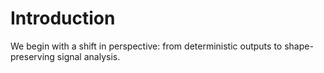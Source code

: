 # Introduction

We begin with a shift in perspective: from deterministic outputs to shape-preserving signal analysis.
